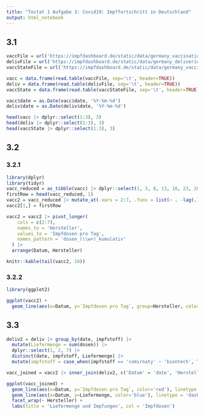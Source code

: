 ```yaml
---
title: "Testat 1 Aufgabe 3: Covid19: Impffortschritt in Deutschland"
output: html_notebook
---
```


## 3.1
```r
vaccFile = url('https://impfdashboard.de/static/data/germany_vaccinations_timeseries_v2.tsv')
delivFile = url('https://impfdashboard.de/static/data/germany_deliveries_timeseries_v2.tsv')
vaccStateFile = url('https://impfdashboard.de/static/data/germany_vaccinations_by_state.tsv')

vacc = data.frame(read.table(vaccFile, sep='\t', header=TRUE))
deliv = data.frame(read.table(delivFile, sep='\t', header=TRUE))
vaccState = data.frame(read.table(vaccStateFile, sep='\t', header=TRUE))
```
```r
vacc$date = as.Date(vacc$date, '%Y-%m-%d')
deliv$date = as.Date(deliv$date, '%Y-%m-%d')

head(vacc |> dplyr::select(1:3), 3)
head(deliv |> dplyr::select(1:3), 3)
head(vaccState |> dplyr::select(1:3), 3)
```
## 3.2
### 3.2.1
```r
library(dplyr)
library(tidyr)
vacc_reduced = as_tibble(vacc) |> dplyr::select(1, 3, 8, 13, 18, 23, 28) |> rename(Datum = date)
firstRow = head(vacc_reduced, 1)
vacc2 = vacc_reduced |> mutate_at(.vars = 2:7, .funs = list(~ . -lag(.)))
vacc2[1,] = firstRow

vacc2 = vacc2 |> pivot_longer(
    cols = c(2:7),
    names_to = 'Hersteller',
    values_to = 'Impfdosen pro Tag',
    names_pattern = 'dosen_(\\w+)_kumulativ'
  ) |>
  arrange(Datum, Hersteller)

knitr::kable(tail(vacc2, 10))

```
### 3.2.2
```r
library(ggplot2)

ggplot(vacc2) +
  geom_line(aes(x=Datum, y=`Impfdosen pro Tag`, group=Hersteller, color=Hersteller))

```
## 3.3
```r
deliv2 = deliv |> group_by(date, impfstoff) |>
  mutate(Liefermenge = sum(dosen)) |>
  dplyr::select(1, 2, 7) |>
  distinct(date, impfstoff, Liefermenge) |>
  mutate(impfstoff = case_when(impfstoff == 'comirnaty' ~ 'biontech', TRUE ~ impfstoff))

vacc_joined = vacc2 |> inner_join(deliv2, c('Datum' = 'date', 'Hersteller' = 'impfstoff'))

ggplot(vacc_joined) +
  geom_line(aes(x=Datum, y=`Impfdosen pro Tag`, color='red'), linetype = 'solid') +
  geom_line(aes(x=Datum, y=Liefermenge, color='blue'), linetype = 'dashed') +
  facet_wrap(~ Hersteller) +
  labs(title = 'Liefermenge und Impfungen', col = 'Impfdosen')
```
